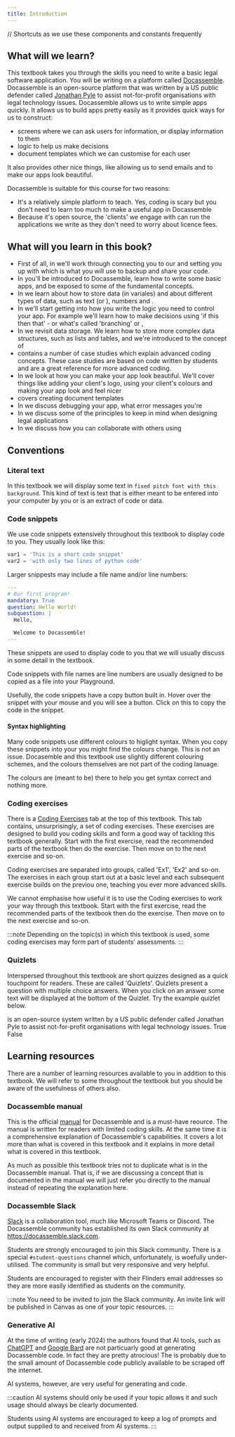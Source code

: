 ```yaml
---
title: Introduction
---
```

// Shortcuts as we use these components and constants frequently

## What will we learn?
This textbook takes you through the skills you need to write a basic legal software application.
You will be writing on a platform called [Docassemble](https://docassemble.org).
Docassemble is an open-source platform that was written by a US public defender called
[Jonathan Pyle](https://www.linkedin.com/in/jonathan-pyle-6800a75/)
to assist not-for-profit organisations with legal technology issues.  Docassemble allows us to write simple apps quickly.  It allows us to build apps pretty easily as it provides quick ways for us to construct:
* screens where we can ask users for information, or display information to them
* logic to help us make decisions
* document templates which we can customise for each user

It also provides other nice things, like allowing us to send emails and to make our apps look beautiful.

Docassemble is suitable for this course for two reasons:
  * It's a relatively simple platform to teach.  Yes, coding is scary but you don't need to learn too much to make a useful app in Docassemble
  * Because it's open source, the 'clients' we engage with can run the applications we write as they don't need to worry about licence fees.

## What will you learn in this book?
* First of all, in <DisplayChapter chapter="chapter_01" number /> we'll work through connecting you to our <DisplayConstants data={dahref} /> and
setting you up with <DisplayConstants data={github} /> which is what you will use to backup and share your code.
* In <DisplayChapter chapter="chapter_02" number /> you'll be introduced to Docassemble, learn how to write some basic apps, and be exposed to some of the fundamental concepts.
* In <DisplayChapter chapter="chapter_03" number  /> we learn about how to store data (in variales) and
about different types of data, such as text (or <DisplayGlossaryItem item='string' plural />), numbers
and <DisplayGlossaryItem item='boolean' plural />.
* In <DisplayChapter chapter='chapter_04' number /> we'll start getting into how you write the logic you need to control your app.  For example we'll learn how to make decisions using 'if this then that' - or what's called 'branching' or <DisplayGlossaryItem item='ifstatement' plural />, 
* In <DisplayChapter chapter='chapter_05' number /> we revisit data storage.  We learn how to store more complex 
data structures, such as lists and tables, and we're introduced to the concept of <DisplayGlossaryItem item='iteration' />
* <DisplayChapter chapter='chapter_06' number /> contains a number of case studies which explain advanced
coding concepts. These case studies are based on code written by students and are a great reference for
more advanced coding.
* In <DisplayChapter chapter="chapter_07" number /> we look at how you can make your app look beautiful.  We'll cover things like adding your client's logo, using your client's colours and making your app look and feel nicer
* <DisplayChapter chapter="chapter_08" number /> covers creating document templates
* In <DisplayChapter chapter="chapter_09" number /> we discuss debugging your app, what error messages you're
* In <DisplayChapter chapter="chapter_10" number /> we discuss some of the principles to keep in mind when 
designing legal applications
* In <DisplayChapter chapter="chapter_11" number /> we discuss how you can collaborate with others
using <DisplayConstants data={github} />

## Conventions
### Literal text
In this textbook we will display some text in 
`fixed pitch font with this background`.  This kind of text is text that is 
either meant to be entered into your computer by you or is an extract of code
or data.

### Code snippets
We use code snippets extensively throughout this textbook to display code to you.  They usually
look like this:
```python
var1 = 'This is a short code snippet'
var2 = 'with only two lines of python code'
```

Larger snippests may include a file name and/or line numbers:
```yml title='Example code snippet' showLineNumbers
---
# Our first program!
mandatory: True
question: Hello World!
subquestion: |
  Hello,

  Welcome to Docassemble!
---
```
These snippets are used to display code to you that we will usually discuss in some detail in the textbook.

Code snippets with file names are line numbers are usually designed to be copied as a file into your Playground.

Usefully, the code snippets have a copy button built in.  Hover over the snippet with your mouse and you will
see a <DisplayImage imageURL='/img/textbook/copy_button.png' inline /> button.  Click on this to copy the code 
in the snippet.

#### Syntax highlighting
Many code snippets use different colours to higlight syntax.  When you copy these snippets into your
<DisplayGlossaryItem item='playground' upper /> you might find the colours change.  This is not an issue.
Docasemble and this textbook use slightly different colouring schemes, and the colours themselves are not
part of the coding lanuage.

The colours are (meant to be) there to help you get syntax correct and nothing more.

### Coding exercises
There is a [Coding Exercises](/coding_exercises) tab at the top of this textbook.  This tab contains,
unsurprisingly, a set of coding exercises.  These exercises are designed to build you coding skills and
form a good way of tackling this textbook generally.  Start with the first exercise, read the recommended
parts of the textbook then do the exercise.  Then move on to the next exercise and so-on.

Coding exercises are separated into groups, called 'Ex1', 'Ex2' and so-on.  The exercises in each group start
out at a basic level and each subsequent exercise builds on the previou one, teaching you ever more 
advanced skills.

We cannot emphasise how useful it is to use the Coding exercises to work your way through this textbook.
Start with the first exercise, read the recommended
parts of the textbook then do the exercise.  Then move on to the next exercise and so-on.

:::note
Depending on the topic(s) in which this textbook is used, some coding exercises may form part of 
students' assessments.
:::

### Quizlets
Interspersed throughout this textbook are short quizzes designed as a quick touchpoint for readers.  These
are called 'Quizlets'.  Quizlets present a question with multiple choice answers. When you click on an
answer some text will be displayed at the bottom of the Quizlet.  Try the example quizlet below.

<Quizlet>
  <DisplayConstants data={dahref} text="Docassemble" /> is an open-source system
  written by a US public defender called Jonathan Pyle to assist not-for-profit
  organisations with legal technology issues.
  <Answer isCorrect>
  True
  </Answer>
  <Answer>
  False
  </Answer>
</Quizlet>
  
## Learning resources
There are a number of learning resources available to you in addition to this textbook.
We will refer to some throughout the textbook but you should be aware of the usefulness
of others also.

### Docassemble manual
This is the official [manual](https://docassemble.org/docs) for Docassemble and is a must-have
reource.  The manual is written for readers with limited coding skills.  At the same time
it is a comprehensive explanation of Docassemble's capabilities.  It covers a lot more
than what is covered in this textbook and it explains in more detail what is covered
in this textbook.

As much as possible this textbook tries not to duplicate what is in the Docassemble manual.
That is, if we are discussing a concept that is documented in the manual we will just refer
you directly to the manual instead of repeating the explanation here.

### Docassemble Slack
[Slack](https://slack.com) is a collaboration tool, much like Microsoft Teams or Discord.  The
Docassemble community has established its own Slack community at
https://docassemble.slack.com.

Students are strongly encouraged to join this Slack community.  There is a special
`#student-questions` channel which, unfortunately, is woefully under-utilised.  The community is
small but very responsive and very helpful.

Students are encouraged to register with their Flinders email addresses so they are more easily
identified as students on the community.

:::note
You need to be invited to join the Slack community.  An invite link will be published in Canvas as one 
of your topic resources.
:::

### Generative AI
At the time of writing (early 2024) the authors found that AI tools, such as [ChatGPT](https://chat.openai.com)
and [Google Bard](https://bard.google.com) are not particuarly good at generating Docassemble code.  In fact
they are pretty atrocious!  The is probably due to the small amount of Docassemble code publicly available
to be scraped off the internet.

AI systems, however, are very useful for generating <DisplayGlossaryItem item='css' /> and
<DisplayGlossaryItem item='python' upper /> code.

:::caution
AI systems should only be used if your topic allows it and such usage should always be clearly 
documented.

Students using AI systems are encouraged to keep a log of prompts and output supplied to and
received from AI systems.
:::